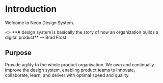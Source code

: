 
# Introduction

Welcome to Neon Design System.

<Callout>
  <>
    **A design system is basically the story of how an organization builds a digital product** &mdash; Brad Frost
  </>
</Callout>

## Purpose

<Callout>
  Provide agility to the whole product organisation. We own and continually improve the design system, enabling product teams to innovate, collaborate, learn, and deliver with optimal speed and quality.
</Callout>
